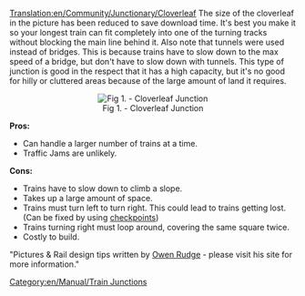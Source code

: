 [[Translation:en/Community/Junctionary/Cloverleaf]]
The size of the cloverleaf in the picture has been reduced to save download time. It's best you make it so your longest train can fit completely into one of the turning tracks without blocking the main line behind it. Also note that tunnels were used instead of bridges. This is because trains have to slow down to the max speed of a bridge, but don't have to slow down with tunnels. This type of junction is good in the respect that it has a high capacity, but it's no good for hilly or cluttered areas because of the large amount of land it requires.

<center>[[File:en/Community/Junctionary/Cloverleaf.png|center|frame|Fig 1. - Cloverleaf Junction]]</center>


'''Pros:'''
*Can handle a larger number of trains at a time.
*Traffic Jams are unlikely.
 

'''Cons:'''
*Trains have to slow down to climb a slope.
*Takes up a large amount of space.
*Trains must turn left to turn right. This could lead to trains getting lost. (Can be fixed by using [[en/Manual/Waypoints|checkpoints]])
*Trains turning right must loop around, covering the same square twice.
*Costly to build. 


"Pictures & Rail design tips written by [http://www.owenrudge.net/TT/ Owen Rudge] - please visit his site for more information."

[[Category:en/Manual/Train Junctions]]